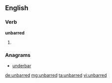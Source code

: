 ==English==

===Verb===
'''unbarred'''
# {{en-past of|unbar}}

===Anagrams===
* [[underbar#English|underbar]]

[[de:unbarred]]
[[mg:unbarred]]
[[ta:unbarred]]
[[vi:unbarred]]